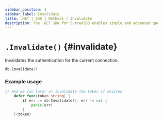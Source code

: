 ```yaml
---
sidebar_position: 1
sidebar_label: Invalidate
title: .NET | SDK | Methods | Invalidate
description: The .NET SDK for SurrealDB enables simple and advanced querying of a remote or embedded database.
---
```



# `.Invalidate()` {#invalidate}

Invalidates the authentication for the current connection.

```go title="Method Syntax"
db.Invalidate()
```

### Example usage

```go
// And we can later on invalidate the token if desired
	defer func(token string) {
		if err := db.Invalidate(); err != nil {
			panic(err)
		}
	}(token)
```
